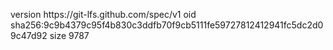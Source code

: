 version https://git-lfs.github.com/spec/v1
oid sha256:9c9b4379c95f4b830c3ddfb70f9cb5111fe59727812412941fc5dc2d09c47d92
size 9787
